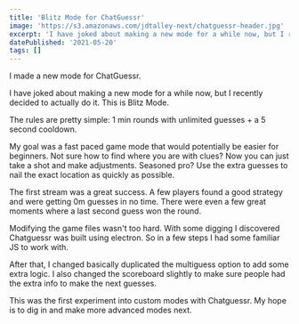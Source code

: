 ```yaml
---
title: 'Blitz Mode for ChatGuessr'
image: 'https://s3.amazonaws.com/jdtalley-next/chatguessr-header.jpg'
excerpt: 'I have joked about making a new mode for a while now, but I recently decided to actually do it. This is Blitz Mode.'
datePublished: '2021-05-20'
tags: []
---
```


I made a new mode for ChatGuessr.

I have joked about making a new mode for a while now, but I recently decided to actually do it. This is Blitz Mode.

<PostImage
  src='https://s3.amazonaws.com/jdtalley-next/chatguessr-demo.gif'
  alt='Demo playing custom blitz mode in chatguessr'
  width={480}
  height={270}
/>

The rules are pretty simple: 1 min rounds with unlimited guesses + a 5 second cooldown.

My goal was a fast paced game mode that would potentially be easier for beginners. Not sure how to find where you are with clues? Now you can just take a shot and make adjustments. Seasoned pro? Use the extra guesses to nail the exact location as quickly as possible.

The first stream was a great success. A few players found a good strategy and were getting 0m guesses in no time. There were even a few great moments where a last second guess won the round.

Modifying the game files wasn't too hard. With some digging I discovered Chatguessr was built using electron. So in a few steps I had some familiar JS to work with.

<PostImage
  src='https://s3.amazonaws.com/jdtalley-next/chatguessr-code.png'
  alt='Some code for the new blitz mode'
  width={1255}
  height={707}
/>

After that, I changed basically duplicated the multiguess option to add some extra logic. I also changed the scoreboard slightly to make sure people had the extra info to make the next guesses.

This was the first experiment into custom modes with Chatguessr. My hope is to dig in and make more advanced modes next.
